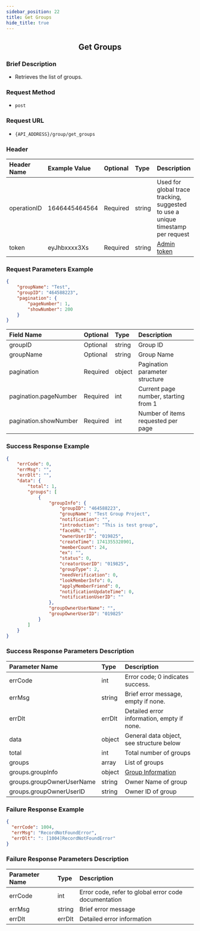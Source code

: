 ```yaml
---
sidebar_position: 22
title: Get Groups
hide_title: true
---
```


<center>

  ## Get Groups

</center>

### Brief Description
- Retrieves the list of groups.

### Request Method
- `post`

### Request URL
- `{API_ADDRESS}/group/get_groups`

### Header

| Header Name | Example Value   | Optional | Type   | Description                                                                 |
|:------------|:----------------|:---------|:-------|:---------------------------------------------------------------------------|
| operationID | 1646445464564   | Required | string | Used for global trace tracking, suggested to use a unique timestamp per request |
| token       | eyJhbxxxx3Xs    | Required | string | [Admin token](/restapi/apis/authenticationManagement/getAdminToken) |

### Request Parameters Example

```json
{
    "groupName": "Test",
    "groupID": "464588223",
    "pagination": {
        "pageNumber": 1,
        "showNumber": 200
    }
}
```

| Field Name            | Optional | Type   | Description                                            |
|:----------------------|:---------|:-------|:-------------------------------------------------------|
| groupID               | Optional | string | Group ID                                               |
| groupName             | Optional | string | Group Name                                             |
| pagination            | Required | object | Pagination parameter structure                          |
| pagination.pageNumber | Required | int    | Current page number, starting from 1                    |
| pagination.showNumber | Required | int    | Number of items requested per page                      |

### Success Response Example

```json
{
    "errCode": 0,
    "errMsg": "",
    "errDlt": "",
    "data": {
        "total": 1,
        "groups": [
            {
                "groupInfo": {
                    "groupID": "464588223",
                    "groupName": "Test Group Project",
                    "notification": "",
                    "introduction": "This is test group",
                    "faceURL": "",
                    "ownerUserID": "019825",
                    "createTime": 1741355328901,
                    "memberCount": 24,
                    "ex": "",
                    "status": 0,
                    "creatorUserID": "019825",
                    "groupType": 2,
                    "needVerification": 0,
                    "lookMemberInfo": 0,
                    "applyMemberFriend": 0,
                    "notificationUpdateTime": 0,
                    "notificationUserID": ""
                },
                "groupOwnerUserName": "",
                "groupOwnerUserID": "019825"
            }
        ]
    }
}
```

### Success Response Parameters Description

| Parameter Name          | Type    | Description                                    |
|:--------------------------|:--------|:-----------------------------------------------|
| errCode                   | int     | Error code; 0 indicates success.               |
| errMsg                    | string  | Brief error message, empty if none.            |
| errDlt                    | errDlt  | Detailed error information, empty if none.     |
| data                      | object  | General data object, see structure below       |
| total                     | int     | Total number of groups                         |
| groups                    | array   | List of groups                                 |
| groups.groupInfo          | object  | [Group Information](/restapi/commonFields#groupinfo) |
| groups.groupOwnerUserName | string  | Owner Name of group                            |
| groups.groupOwnerUserID   | string  | Owner ID of group                              |


### Failure Response Example

```json
{
  "errCode": 1004,
  "errMsg": "RecordNotFoundError",
  "errDlt": ": [1004]RecordNotFoundError"
}
```

### Failure Response Parameters Description

| Parameter Name | Type   | Description                                     |
|:---------------|:-------|:------------------------------------------------|
| errCode        | int    | Error code, refer to global error code documentation |
| errMsg         | string | Brief error message                             |
| errDlt         | errDlt | Detailed error information                      |

